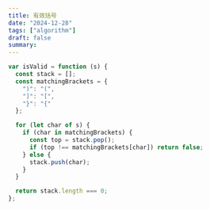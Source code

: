```yaml
---
title: 有效括号
date: "2024-12-28"
tags: ["algorithm"]
draft: false
summary:
---
```


```js
var isValid = function (s) {
  const stack = [];
  const matchingBrackets = {
    ")": "(",
    "]": "[",
    "}": "{"
  };

  for (let char of s) {
    if (char in matchingBrackets) {
      const top = stack.pop();
      if (top !== matchingBrackets[char]) return false;
    } else {
      stack.push(char);
    }
  }

  return stack.length === 0;
};
```
